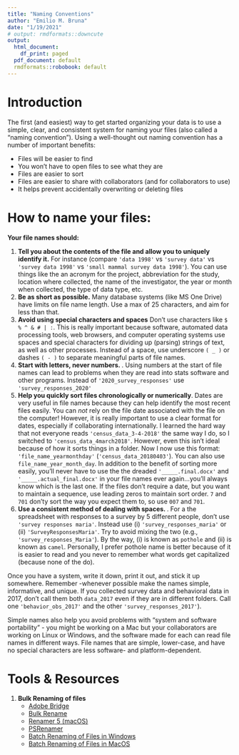 ```yaml
---
title: "Naming Conventions"
author: "Emilio M. Bruna"
date: "1/19/2021"
# output: rmdformats::downcute
output:
  html_document:
    df_print: paged
  pdf_document: default
  rmdformats::robobook: default
---
```

  
# Introduction

The first (and easiest) way to get started organizing your data is to use a simple, clear, and consistent system for naming your files (also called a "naming convention"). Using a well-thought out naming convention has a number of important benefits:  

* Files will be easier to find  
* You won't have to open files to see what they are  
* Files are easier to sort  
* Files are easier to share with collaborators (and for collaborators to use)  
* It helps prevent accidentally overwriting or deleting files  

    
# How to name your files:

**Your file names should: **

1. **Tell you about the contents of the file and allow you to uniquely identify it.** For instance (compare `'data 1998'` vs `'survey data'` vs `'survey data 1998'` vs `'small mammal survey data 1998'`). You can use things like the an acronym for the project, abbreviation for the study, location where collected, the name of the investigator, the year or month when collected, the type of data type, etc.
2. **Be as short as possible.** Many database systems (like MS One Drive) have limits on file name length. Use a max of 25 characters, and aim for less than that. 
3. **Avoid using special characters and spaces** Don't use  characters like `$ % ^ & # | :`. This is really important because software, automated data processing tools, web browsers, and computer operating systems use spaces and special characters for dividing up (parsing) strings of text, as well as other processes. Instead of a space, use underscore `( _ )` or dashes `( - )` to separate meaningful parts of file names.
4. **Start with letters, never numbers. **.  Using numbers at the start of file names can lead to problems when they are read into stats software and other programs. Instead of `'2020_survey_responses'` use  `'survey_responses_2020'` 
8. **Help you quickly sort files chronologically or numerically**. Dates are very useful in file names because they can help identify the most recent files easily. You can *not* rely on the file date associated with the file on the computer! However, it is really important to use a clear format for dates, especially if collaborating internationally. I learned the hard way that not everyone reads `'census_data_3-4-2018'` the same way I do, so I switched to `'census_data_4march2018'`. However, even this isn't ideal because of how it sorts things in a folder. Now I now use this format: `'file_name_yearmonthday'` (`'census_data_20180403'`). You can also use `file_name_year_month_day`. In addition to the benefit of sorting more easily, you'll never have to use the the dreaded `'_____.final.docx'` and `'_____.actual_final.docx'` in your file names ever again...you'll always know which is the last one. If the files don't require a date, but you want to maintain a sequence, use leading zeros to maintain sort order. `7` and `701` don'ty sort the way you expect them to, so use `007` and `701`.
9. **Use a consistent method of dealing with spaces. **.  For a the spreadsheet with responses to a survey by 5 different people, don't use `'survey responses maria'`. Instead use (i) `'survey_responses_maria'` or (ii) `'SurveyResponsesMaria'`. Try to avoid mixing the two (e.g., `'survey_responses_Maria'`). By the way, (i) is known as `pothole` and (ii) is known as `camel`. Personally, I prefer pothole name is better because of it is easier to read and you never to remember what words get capitalized (because none of the do).

Once you have a system, write it down, print it out, and stick it up somewhere. Remember -whenever possible make the names simple, informative, and unique. If you collected survey data and behavioral data in 2017, don't call them both `data_2017` even if they are in different folders. Call one `'behavior_obs_2017'` and the other `'survey_responses_2017'`). 

Simple names also help you avoid problems with "system and software portability" - you might be working on a Mac but your collaborators are working on Linux or Windows, and the software made for each can read file names in different ways. File names that are simple, lower-case, and have no special characters are less software- and platform-dependent.    
    

# Tools & Resources

1. **Bulk Renaming of files**
    * [Adobe Bridge](https://www.adobe.com/products/bridge.html)
    * [Bulk Rename](http://www.bulkrenameutility.co.uk/Main_Intro.php)
    * [Renamer 5 (macOS)](https://renamer.com/)
    * [PSRenamer](http://www.powersurgepub.com/products/psrenamer/index.html)
    * [Batch Renaming of Files in Windows](https://www.howtogeek.com/111859/how-to-batch-rename-files-in-windows-4-ways-to-rename-multiple-files/)
    * [Batch Renaming of Files in MacOS](https://setapp.com/how-to/batch-rename-files)
